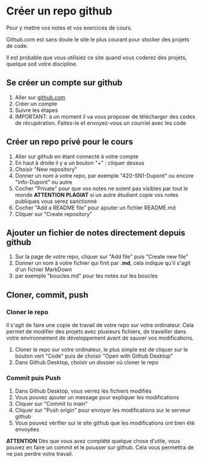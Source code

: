 # Créer un repo github

Pour y mettre vos notes et vos exercices de cours.

Github.com est sans doute le site le plus courant pour stocker des projets de code.

Il est probable que vous utilisiez ce site quand vous coderez des projets, quelque soit votre discipline.

## Se créer un compte sur github

1. Aller sur [github.com](https://github.com)
2. Créer un compte
3. Suivre les étapes
4. IMPORTANT: à un moment il va vous proposer de télécharger des codes de récupération. Faites-le et envoyez-vous un courriel avec les code

## Créer un repo privé pour le cours

1. Aller sur github en étant connecté à votre compte
2. En haut à droite il y a un bouton "+" : cliquer dessus
3. Choisir "New repository"
4. Donner un nom à votre repo, par exemple "420-SN1-Dupont" ou encore "Info-Dupont" ou autre
5. Cocher "Private" pour que vos notes ne soient pas visibles par tout le monde **ATTENTION PLAGIAT** si un autre étudiant copie vos notes publiques vous serez sanctionné
6. Cocher "Add a README file" pour ajouter un fichier README.md
7. Cliquer sur "Create repository"

## Ajouter un fichier de notes directement depuis github

1. Sur la page de votre repo, cliquer sur "Add file" puis "Create new file"
2. Donner un nom à votre fichier qui finit par **.md**, cela indique qu'il s'agit d'un fichier MarkDown
3. par exemple "boucles.md" pour tes notes sur les boucles

## Cloner, commit, push

### Cloner le repo

Il s'agit de faire une copie de travail de votre repo sur votre ordinateur. Cela permet de modifier des projets
avec plusieurs fichiers, de travailler dans votre environnement de développement avant de sauver vos modifications.

1. Cloner le repo sur votre ordinateur, le plus simple est de cliquer sur le bouton vert "Code" puis de choisir "Open with Github Desktop"
2. Dans Github Desktop, choisir un dossier où cloner le repo

### Commit puis Push

1. Dans Github Desktop, vous verrez les fichiers modifiés
2. Vous pouvez ajouter un message pour expliquer les modifications
3. Cliquer sur "Commit to main"
4. Cliquer sur "Push origin" pour envoyer les modifications sur le serveur github
5. Vous pouvez vérifier sur le site github que les modifications ont bien été envoyées

**ATTENTION** Dès que vous avez complété quelque chose d'utile, vous pouvez en faire un commit et le pousser sur github.
Cela vous permettra de ne pas perdre votre travail.